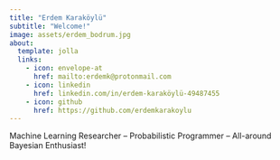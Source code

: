 ```yaml
---
title: "Erdem Karaköylü"
subtitle: "Welcome!"
image: assets/erdem_bodrum.jpg
about:
  template: jolla
  links:
    - icon: envelope-at
      href: mailto:erdemk@protonmail.com
    - icon: linkedin
      href: linkedin.com/in/erdem-karaköylü-49487455
    - icon: github
      href: https://github.com/erdemkarakoylu
---
```


Machine Learning Researcher -- Probabilistic Programmer -- All-around Bayesian Enthusiast!
